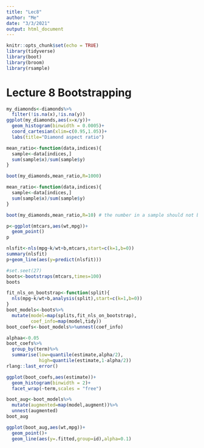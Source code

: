 ```yaml
---
title: "Lec8"
author: "Me"
date: "3/3/2021"
output: html_document
---
```


```r
knitr::opts_chunk$set(echo = TRUE)
library(tidyverse)
library(boot)
library(broom)
library(rsample)
```

# Lecture 8 Bootstrapping
```r
my_diamonds<-diamonds%>%
  filter(!is.na(x),!is.na(y))
ggplot(my_diamonds,aes(x=x/y))+
  geom_histogram(binwidth = 0.0005)+
  coord_cartesian(xlim=c(0.95,1.05))+
  labs(title="Diamond aspect ratio")
```
```r
mean_ratio<-function(data,indices){
  sample<-data[indices,]
  sum(sample$x)/sum(sample$y)
}

boot(my_diamonds,mean_ratio,R=1000)
```
```r
mean_ratio<-function(data,indices){
  sample<-data[indices,]
  sum(sample$x)/sum(sample$y)
}

boot(my_diamonds,mean_ratio,R=10) # the number in a sample should not be too small
```
```r
p<-ggplot(mtcars,aes(wt,mpg))+
  geom_point()
p
```
```r
nlsfit<-nls(mpg~k/wt+b,mtcars,start=c(k=1,b=0))
summary(nlsfit)
p+geom_line(aes(y=predict(nlsfit)))
```
```r
#set.seet(27)
boots<-bootstraps(mtcars,times=100)
boots
```
```r
fit_nls_on_bootstrap<-function(split){
  nls(mpg~k/wt+b,analysis(split),start=c(k=1,b=0))
}
boot_models<-boots%>%
  mutate(model=map(splits,fit_nls_on_bootstrap),
         coef_info=map(model,tidy))
boot_coefs<-boot_models%>%unnest(coef_info)

```


```r
alphaa<-0.05
boot_coefs%>%
  group_by(term)%>%
  summarise(low=quantile(estimate,alpha/2),
            high=quantile(estimate,1-alpha/2))
rlang::last_error()
```
```r
ggplot(boot_coefs,aes(estimate))+
  geom_histogram(binwidth = 2)+
  facet_wrap(~term,scales = "free")
```
```r
boot_aug<-boot_models%>%
  mutate(augmented=map(model,augment))%>%
  unnest(augmented)
boot_aug
```
```r
ggplot(boot_aug,aes(wt,mpg))+
  geom_point()+
  geom_line(aes(y=.fitted,group=id),alpha=0.1)
```












